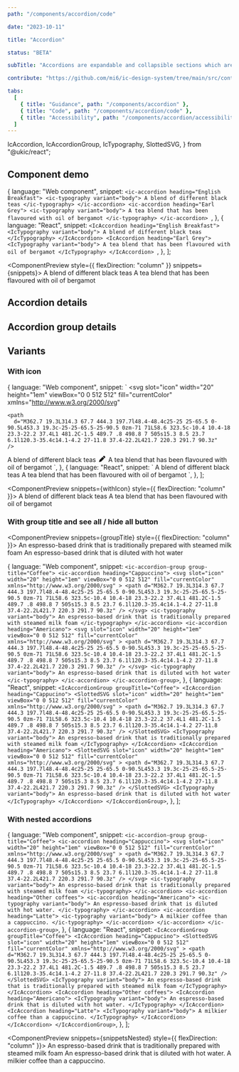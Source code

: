 ```yaml
---
path: "/components/accordion/code"

date: "2023-10-11"

title: "Accordion"

status: "BETA"

subTitle: "Accordions are expandable and collapsible sections which are used to show and hide additional content."

contribute: "https://github.com/mi6/ic-design-system/tree/main/src/content/structured/components/accordion"

tabs:
  [
    { title: "Guidance", path: "/components/accordion" },
    { title: "Code", path: "/components/accordion/code" },
    { title: "Accessibility", path: "/components/accordion/accessibility" },
  ]
---
```


  IcAccordion,
  IcAccordionGroup,
  IcTypography,
  SlottedSVG,
} from "@ukic/react";

## Component demo

  {
    language: "Web component",
    snippet: `<ic-accordion heading="English Breakfast">
  <ic-typography variant="body">
    A blend of different black teas
  </ic-typography>
</ic-accordion>
<ic-accordion heading="Earl Grey">
  <ic-typography variant="body">
    A tea blend that has been flavoured with oil of bergamot
  </ic-typography>
</ic-accordion>
`,
  },
  {
    language: "React",
    snippet: `<IcAccordion heading="English Breakfast">
  <IcTypography variant="body">
    A blend of different black teas
  </IcTypography>
</IcAccordion>
<IcAccordion heading="Earl Grey">
  <IcTypography variant="body">
    A tea blend that has been flavoured with oil of bergamot
  </IcTypography>
</IcAccordion>
`,
  },
];

<ComponentPreview style={{ flexDirection: "column" }} snippets={snippets}>
  <IcAccordion heading="English Breakfast">
    <IcTypography variant="body">A blend of different black teas</IcTypography>
  </IcAccordion>
  <IcAccordion heading="Earl Grey">
    <IcTypography variant="body">
      A tea blend that has been flavoured with oil of bergamot
    </IcTypography>
  </IcAccordion>
</ComponentPreview>

## Accordion details

<ComponentDetails component="ic-accordion" />

## Accordion group details

<ComponentDetails component="ic-accordion-group" />

## Variants

### With icon

  {
    language: "Web component",
    snippet: `<ic-accordion heading="English Breakfast">
  <svg
    slot="icon"
    width="20"
    height="1em"
    viewBox="0 0 512 512"
    fill="currentColor"
    xmlns="http://www.w3.org/2000/svg"
  >
    <path
      d="M362.7 19.3L314.3 67.7 444.3 197.7l48.4-48.4c25-25 25-65.5 0-90.5L453.3 19.3c-25-25-65.5-25-90.5 0zm-71 71L58.6 323.5c-10.4 10.4-18 23.3-22.2 37.4L1 481.2C-1.5 489.7 .8 498.8 7 505s15.3 8.5 23.7 6.1l120.3-35.4c14.1-4.2 27-11.8 37.4-22.2L421.7 220.3 291.7 90.3z"
    />
  </svg>
  <ic-typography variant="body">
    A blend of different black teas
  </ic-typography>
  </ic-accordion>
  <ic-accordion heading="Earl Grey">
    <svg
      slot="icon"
      width="20"
      height="1em"
      viewBox="0 0 512 512"
      fill="currentColor"
      xmlns="http://www.w3.org/2000/svg"
    >
      <path
        d="M362.7 19.3L314.3 67.7 444.3 197.7l48.4-48.4c25-25 25-65.5 0-90.5L453.3 19.3c-25-25-65.5-25-90.5 0zm-71 71L58.6 323.5c-10.4 10.4-18 23.3-22.2 37.4L1 481.2C-1.5 489.7 .8 498.8 7 505s15.3 8.5 23.7 6.1l120.3-35.4c14.1-4.2 27-11.8 37.4-22.2L421.7 220.3 291.7 90.3z"
      />
    </svg>
    <ic-typography variant="body">
      A tea blend that has been flavoured with oil of bergamot
    </ic-typography>
  </ic-accordion>`,
  },
  {
    language: "React",
    snippet: `<IcAccordion heading="English Breakfast">
  <SlottedSVG
    slot="icon"
    width="20"
    height="1em"
    viewBox="0 0 512 512"
    fill="currentColor"
    xmlns="http://www.w3.org/2000/svg"
  >
    <path
      d="M362.7 19.3L314.3 67.7 444.3 197.7l48.4-48.4c25-25 25-65.5 0-90.5L453.3 19.3c-25-25-65.5-25-90.5 0zm-71 71L58.6 323.5c-10.4 10.4-18 23.3-22.2 37.4L1 481.2C-1.5 489.7 .8 498.8 7 505s15.3 8.5 23.7 6.1l120.3-35.4c14.1-4.2 27-11.8 37.4-22.2L421.7 220.3 291.7 90.3z"
    />
  </SlottedSVG>
  <IcTypography variant="body">
    A blend of different black teas
  </IcTypography>
  </IcAccordion>
  <IcAccordion heading="Earl Grey">
    <SlottedSVG
      slot="icon"
      width="20"
      height="1em"
      viewBox="0 0 512 512"
      fill="currentColor"
      xmlns="http://www.w3.org/2000/svg"
    >
      <path
        d="M362.7 19.3L314.3 67.7 444.3 197.7l48.4-48.4c25-25 25-65.5 0-90.5L453.3 19.3c-25-25-65.5-25-90.5 0zm-71 71L58.6 323.5c-10.4 10.4-18 23.3-22.2 37.4L1 481.2C-1.5 489.7 .8 498.8 7 505s15.3 8.5 23.7 6.1l120.3-35.4c14.1-4.2 27-11.8 37.4-22.2L421.7 220.3 291.7 90.3z"
      />
    </SlottedSVG>
    <IcTypography variant="body">
      A tea blend that has been flavoured with oil of bergamot
    </IcTypography>
  </IcAccordion>`,
  },
];

<ComponentPreview snippets={withIcon} style={{ flexDirection: "column" }}>
  <IcAccordion heading="English Breakfast">
    <SlottedSVG
      slot="icon"
      width="20"
      height="1em"
      viewBox="0 0 512 512"
      fill="currentColor"
      xmlns="http://www.w3.org/2000/svg"
    >
      <path d="M362.7 19.3L314.3 67.7 444.3 197.7l48.4-48.4c25-25 25-65.5 0-90.5L453.3 19.3c-25-25-65.5-25-90.5 0zm-71 71L58.6 323.5c-10.4 10.4-18 23.3-22.2 37.4L1 481.2C-1.5 489.7 .8 498.8 7 505s15.3 8.5 23.7 6.1l120.3-35.4c14.1-4.2 27-11.8 37.4-22.2L421.7 220.3 291.7 90.3z" />
    </SlottedSVG>
    <IcTypography variant="body">A blend of different black teas</IcTypography>
  </IcAccordion>
  <IcAccordion heading="Earl Grey">
    <SlottedSVG
      slot="icon"
      width="20"
      height="1em"
      viewBox="0 0 512 512"
      fill="currentColor"
      xmlns="http://www.w3.org/2000/svg"
    >
      <path d="M362.7 19.3L314.3 67.7 444.3 197.7l48.4-48.4c25-25 25-65.5 0-90.5L453.3 19.3c-25-25-65.5-25-90.5 0zm-71 71L58.6 323.5c-10.4 10.4-18 23.3-22.2 37.4L1 481.2C-1.5 489.7 .8 498.8 7 505s15.3 8.5 23.7 6.1l120.3-35.4c14.1-4.2 27-11.8 37.4-22.2L421.7 220.3 291.7 90.3z" />
    </SlottedSVG>
    <IcTypography variant="body">
      A tea blend that has been flavoured with oil of bergamot
    </IcTypography>
  </IcAccordion>
</ComponentPreview>

### With group title and see all / hide all button

<ComponentPreview snippets={groupTitle} style={{ flexDirection: "column" }}>
  <IcAccordionGroup group-title="Coffee">
    <IcAccordion heading="Cappuccino">
      <SlottedSVG
        slot="icon"
        width="20"
        height="1em"
        viewBox="0 0 512 512"
        fill="currentColor"
        xmlns="http://www.w3.org/2000/svg"
      >
        <path d="M362.7 19.3L314.3 67.7 444.3 197.7l48.4-48.4c25-25 25-65.5 0-90.5L453.3 19.3c-25-25-65.5-25-90.5 0zm-71 71L58.6 323.5c-10.4 10.4-18 23.3-22.2 37.4L1 481.2C-1.5 489.7 .8 498.8 7 505s15.3 8.5 23.7 6.1l120.3-35.4c14.1-4.2 27-11.8 37.4-22.2L421.7 220.3 291.7 90.3z" />
      </SlottedSVG>
      <IcTypography variant="body">
        An espresso-based drink that is traditionally prepared with steamed milk
        foam
      </IcTypography>
    </IcAccordion>
    <IcAccordion heading="Americano">
      <SlottedSVG
        slot="icon"
        width="20"
        height="1em"
        viewBox="0 0 512 512"
        fill="currentColor"
        xmlns="http://www.w3.org/2000/svg"
      >
        <path d="M362.7 19.3L314.3 67.7 444.3 197.7l48.4-48.4c25-25 25-65.5 0-90.5L453.3 19.3c-25-25-65.5-25-90.5 0zm-71 71L58.6 323.5c-10.4 10.4-18 23.3-22.2 37.4L1 481.2C-1.5 489.7 .8 498.8 7 505s15.3 8.5 23.7 6.1l120.3-35.4c14.1-4.2 27-11.8 37.4-22.2L421.7 220.3 291.7 90.3z" />
      </SlottedSVG>
      <IcTypography variant="body">
        An espresso-based drink that is diluted with hot water
      </IcTypography>
    </IcAccordion>
  </IcAccordionGroup>
</ComponentPreview>

  {
    language: "Web component",
    snippet: `<ic-accordion-group group-title="Coffee">
  <ic-accordion heading="Cappuccino">
    <svg
      slot="icon"
      width="20"
      height="1em"
      viewBox="0 0 512 512"
      fill="currentColor"
      xmlns="http://www.w3.org/2000/svg"
    >
      <path
        d="M362.7 19.3L314.3 67.7 444.3 197.7l48.4-48.4c25-25 25-65.5 0-90.5L453.3 19.3c-25-25-65.5-25-90.5 0zm-71 71L58.6 323.5c-10.4 10.4-18 23.3-22.2 37.4L1 481.2C-1.5 489.7 .8 498.8 7 505s15.3 8.5 23.7 6.1l120.3-35.4c14.1-4.2 27-11.8 37.4-22.2L421.7 220.3 291.7 90.3z"
      />
    </svg>
    <ic-typography variant="body">
      An espresso-based drink that is traditionally prepared with steamed milk foam
    </ic-typography>
  </ic-accordion>
  <ic-accordion heading="Americano">
    <svg
      slot="icon"
      width="20"
      height="1em"
      viewBox="0 0 512 512"
      fill="currentColor"
      xmlns="http://www.w3.org/2000/svg"
    >
      <path
        d="M362.7 19.3L314.3 67.7 444.3 197.7l48.4-48.4c25-25 25-65.5 0-90.5L453.3 19.3c-25-25-65.5-25-90.5 0zm-71 71L58.6 323.5c-10.4 10.4-18 23.3-22.2 37.4L1 481.2C-1.5 489.7 .8 498.8 7 505s15.3 8.5 23.7 6.1l120.3-35.4c14.1-4.2 27-11.8 37.4-22.2L421.7 220.3 291.7 90.3z"
      />
    </svg>
    <ic-typography variant="body">
      An espresso-based drink that is diluted with hot water
    </ic-typography>
  </ic-accordion>
</ic-accordion-group>`,
  },
  {
    language: "React",
    snippet: `<IcAccordionGroup groupTitle="Coffee">
  <IcAccordion heading="Cappucino">
    <SlottedSVG
      slot="icon"
      width="20"
      height="1em"
      viewBox="0 0 512 512"
      fill="currentColor"
      xmlns="http://www.w3.org/2000/svg"
    >
      <path
        d="M362.7 19.3L314.3 67.7 444.3 197.7l48.4-48.4c25-25 25-65.5 0-90.5L453.3 19.3c-25-25-65.5-25-90.5 0zm-71 71L58.6 323.5c-10.4 10.4-18 23.3-22.2 37.4L1 481.2C-1.5 489.7 .8 498.8 7 505s15.3 8.5 23.7 6.1l120.3-35.4c14.1-4.2 27-11.8 37.4-22.2L421.7 220.3 291.7 90.3z"
      />
    </SlottedSVG>
    <IcTypography variant="body">
      An espresso-based drink that is traditionally prepared with steamed milk foam
    </IcTypography>
  </IcAccordion>
  <IcAccordion heading="Americano">
    <SlottedSVG
      slot="icon"
      width="20"
      height="1em"
      viewBox="0 0 512 512"
      fill="currentColor"
      xmlns="http://www.w3.org/2000/svg"
    >
      <path
        d="M362.7 19.3L314.3 67.7 444.3 197.7l48.4-48.4c25-25 25-65.5 0-90.5L453.3 19.3c-25-25-65.5-25-90.5 0zm-71 71L58.6 323.5c-10.4 10.4-18 23.3-22.2 37.4L1 481.2C-1.5 489.7 .8 498.8 7 505s15.3 8.5 23.7 6.1l120.3-35.4c14.1-4.2 27-11.8 37.4-22.2L421.7 220.3 291.7 90.3z"
      />
    </SlottedSVG>
    <IcTypography variant="body">
      An espresso-based drink that is diluted with hot water
    </IcTypography>
  </IcAccordion>
</IcAccordionGroup>`,
  },
];

### With nested accordions

  {
    language: "Web component",
    snippet: `<ic-accordion-group group-title="Coffee">
  <ic-accordion heading="Cappuccino">
    <svg
      slot="icon"
      width="20"
      height="1em"
      viewBox="0 0 512 512"
      fill="currentColor"
      xmlns="http://www.w3.org/2000/svg"
    >
      <path
        d="M362.7 19.3L314.3 67.7 444.3 197.7l48.4-48.4c25-25 25-65.5 0-90.5L453.3 19.3c-25-25-65.5-25-90.5 0zm-71 71L58.6 323.5c-10.4 10.4-18 23.3-22.2 37.4L1 481.2C-1.5 489.7 .8 498.8 7 505s15.3 8.5 23.7 6.1l120.3-35.4c14.1-4.2 27-11.8 37.4-22.2L421.7 220.3 291.7 90.3z"
      />
    </svg>
    <ic-typography variant="body">
      An espresso-based drink that is traditionally prepared with steamed milk foam
    </ic-typography>
  </ic-accordion>
  <ic-accordion heading="Other coffees">
    <ic-accordion heading="Americano">
      <ic-typography variant="body">
        An espresso-based drink that is diluted with hot water.
      </ic-typography>
    </ic-accordion>
    <ic-accordion heading="Latte">
      <ic-typography variant="body">
        A milkier coffee than a cappuccino.
      </ic-typography>
    </ic-accordion>
  </ic-accordion>
</ic-accordion-group>`,
  },
  {
    language: "React",
    snippet: `<IcAccordionGroup groupTitle="Coffee">
  <IcAccordion heading="Cappucino">
    <SlottedSVG
      slot="icon"
      width="20"
      height="1em"
      viewBox="0 0 512 512"
      fill="currentColor"
      xmlns="http://www.w3.org/2000/svg"
    >
      <path
        d="M362.7 19.3L314.3 67.7 444.3 197.7l48.4-48.4c25-25 25-65.5 0-90.5L453.3 19.3c-25-25-65.5-25-90.5 0zm-71 71L58.6 323.5c-10.4 10.4-18 23.3-22.2 37.4L1 481.2C-1.5 489.7 .8 498.8 7 505s15.3 8.5 23.7 6.1l120.3-35.4c14.1-4.2 27-11.8 37.4-22.2L421.7 220.3 291.7 90.3z"
      />
    </SlottedSVG>
    <IcTypography variant="body">
      An espresso-based drink that is traditionally prepared with steamed milk foam
    </IcTypography>
  </IcAccordion>
  <IcAccordion heading="Other coffees">
    <IcAccordion heading="Americano">
      <IcTypography variant="body">
        An espresso-based drink that is diluted with hot water.
      </IcTypography>
    </IcAccordion>
    <IcAccordion heading="Latte">
      <IcTypography variant="body">
        A milkier coffee than a cappuccino.
      </IcTypography>
    </IcAccordion>
  </IcAccordion>
</IcAccordionGroup>`,
  },
];

<ComponentPreview snippets={snippetsNested} style={{ flexDirection: "column" }}>
  <IcAccordionGroup group-title="Coffee">
    <IcAccordion heading="Cappuccino">
      <SlottedSVG
        slot="icon"
        width="20"
        height="1em"
        viewBox="0 0 512 512"
        fill="currentColor"
        xmlns="http://www.w3.org/2000/svg"
      >
        <path d="M362.7 19.3L314.3 67.7 444.3 197.7l48.4-48.4c25-25 25-65.5 0-90.5L453.3 19.3c-25-25-65.5-25-90.5 0zm-71 71L58.6 323.5c-10.4 10.4-18 23.3-22.2 37.4L1 481.2C-1.5 489.7 .8 498.8 7 505s15.3 8.5 23.7 6.1l120.3-35.4c14.1-4.2 27-11.8 37.4-22.2L421.7 220.3 291.7 90.3z" />
      </SlottedSVG>
      <IcTypography variant="body">
        An espresso-based drink that is traditionally prepared with steamed milk
        foam
      </IcTypography>
    </IcAccordion>
    <IcAccordion heading="Other coffees">
      <IcAccordion heading="Americano">
        <IcTypography variant="body">
          An espresso-based drink that is diluted with hot water.
        </IcTypography>
      </IcAccordion>
      <IcAccordion heading="Latte">
        <IcTypography variant="body">
          A milkier coffee than a cappuccino.
        </IcTypography>
      </IcAccordion>
    </IcAccordion>
  </IcAccordionGroup>
</ComponentPreview>
